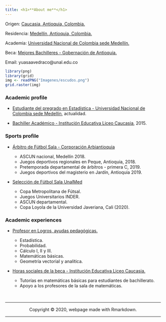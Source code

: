 ```yaml
---
title: <h1>**About me**</h1>
---
```


<div class = "row">

<div class = "col-md-5">
Origen: [Caucasia, Antioquia, Colombia.](https://es.wikipedia.org/wiki/Caucasia)

Residencia: [Medellín, Antioquia, Colombia.](https://es.wikipedia.org/wiki/Medellín)

Academia: [Universidad Nacional de Colombia sede Medellín.](http://medellin.unal.edu.co)

Beca: [Mejores Bachilleres - Gobernación de Antioquia.](https://www.corpoeducacionsuperior.org/programas-becas/mejores-bachilleres)

Email: yuasaavedraco@unal.edu.co
</div>

<div class = "col-md-4">
```r
library(png)
library(grid)
img <- readPNG("Imagenes/escudos.png")
grid.raster(img)
```

</div>
</div>


### Academic profile

+ [Estudiante del pregrado en Estadística - Universidad Nacional de Colombia sede Medellín](http://ciencias.medellin.unal.edu.co/escuelas/estadistica/component/progracad/?snies=16920&Itemid=129), actualidad.

+ [Bachiller Académico - Institución Educativa Liceo Caucasia](https://www.facebook.com/Institución-Educativa-Liceo-Caucasia-168946399827135), 2015.


### Sports profile

- [Árbitro de Fútbol Sala - Corporación Arbiantioquia](http://arbiantioquia.org)
  
    - ASCUN nacional, Medellín 2018.
    - Juegos deportivos regionales en Peque, Antioquia, 2018.
    - Pretemporada departamental de árbitros - primera C, 2019.
    - Juegos deportivos del magisterio en Jardín, Antioquia 2019.

- [Selección de Fútbol Sala UnalMed](https://www.instagram.com/futsalunalmed) 
  
    - Copa Metropolitana de Fútsal.
    - Juegos Universitarios INDER.
    - ASCUN departamental.
    - Copa Loyola de la Universidad Javeriana, Cali (2020).

### Academic experiences

- [Profesor en Logros, ayudas pedagógicas.](https://www.logros.co/profesores)
  
    - Estadística.
    - Probabilidad.
    - Cálculo I, II y III.
    - Matemáticas básicas.
    - Geometría vectorial y analítica.

- [Horas sociales de la beca - Institución Educativa Liceo Caucasia.](https://www.facebook.com/Institución-Educativa-Liceo-Caucasia-168946399827135)
  
    - Tutorías en matemáticas básicas para estudiantes de bachillerato.
    - Apoyo a los profesores de la sala de matemáticas.
    


<br>
<hr>
<p><center>Copyright &copy; 2020, webpage made with Rmarkdown.</center></p>
<hr>